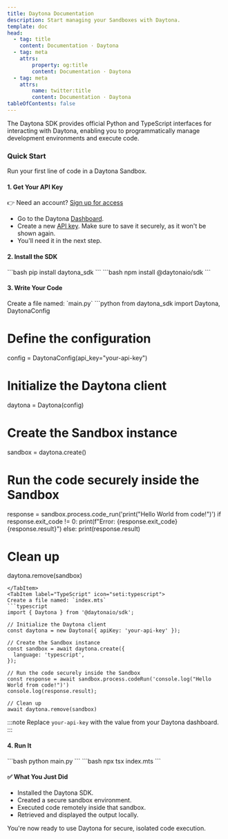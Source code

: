 ```yaml
---
title: Daytona Documentation
description: Start managing your Sandboxes with Daytona.
template: doc
head:
  - tag: title
    content: Documentation · Daytona
  - tag: meta
    attrs:
        property: og:title
        content: Documentation · Daytona
  - tag: meta
    attrs:
        name: twitter:title
        content: Documentation · Daytona
tableOfContents: false
---
```



The Daytona SDK provides official Python and TypeScript interfaces for interacting with Daytona,
enabling you to programmatically manage development environments and execute code.

### Quick Start

Run your first line of code in a Daytona Sandbox.

#### 1. Get Your API Key

👉 Need an account? [Sign up for access](https://www.daytona.io/waitlist)

- Go to the Daytona [Dashboard](https://app.daytona.io/dashboard).
- Create a new [API key](https://app.daytona.io/dashboard/keys). Make sure to save it securely,
as it won't be shown again.
- You'll need it in the next step.

#### 2. Install the SDK

<Tabs syncKey="language">
  <TabItem label="Python" icon="seti:python">
  ```bash
  pip install daytona_sdk
  ```
  </TabItem>
  <TabItem label="TypeScript" icon="seti:typescript">
  ```bash
  npm install @daytonaio/sdk
  ```
  </TabItem>
</Tabs>

#### 3. Write Your Code

<Tabs syncKey="language">
  <TabItem label="Python" icon="seti:python">
  Create a file named: `main.py`
  ```python
  from daytona_sdk import Daytona, DaytonaConfig

  # Define the configuration
  config = DaytonaConfig(api_key="your-api-key")

  # Initialize the Daytona client
  daytona = Daytona(config)

  # Create the Sandbox instance
  sandbox = daytona.create()

  # Run the code securely inside the Sandbox
  response = sandbox.process.code_run('print("Hello World from code!")')
  if response.exit_code != 0:
    print(f"Error: {response.exit_code} {response.result}")
  else:
      print(response.result)
  
  # Clean up
  daytona.remove(sandbox)
  ```
  </TabItem>
  <TabItem label="TypeScript" icon="seti:typescript">
  Create a file named: `index.mts`
  ```typescript
  import { Daytona } from '@daytonaio/sdk';

  // Initialize the Daytona client
  const daytona = new Daytona({ apiKey: 'your-api-key' });

  // Create the Sandbox instance
  const sandbox = await daytona.create({
    language: 'typescript',
  });

  // Run the code securely inside the Sandbox
  const response = await sandbox.process.codeRun('console.log("Hello World from code!")')
  console.log(response.result);

  // Clean up
  await daytona.remove(sandbox)
  ```

  </TabItem>
</Tabs>

:::note
Replace `your-api-key` with the value from your Daytona dashboard.
:::

#### 4. Run It

<Tabs syncKey="language">
  <TabItem label="Python" icon="seti:python">
  ```bash
  python main.py
  ```
  </TabItem>
  <TabItem label="TypeScript" icon="seti:typescript">
  ```bash
  npx tsx index.mts
  ```
  </TabItem>
</Tabs>

#### ✅ What You Just Did

- Installed the Daytona SDK.
- Created a secure sandbox environment.
- Executed code remotely inside that sandbox.
- Retrieved and displayed the output locally.

You're now ready to use Daytona for secure, isolated code execution.

<ExploreMore />
